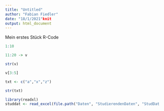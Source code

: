 ```yaml
---
title: "Untitled"
author: "Fabian Fiedler"
date: "18/1/2021"knit
output: html_document
---
```


Mein erstes Stück R-Code

```r
1:10
```

```r
11:20 -> v
```

```r
str(v)
```

```r
v[3:5]
```

```r
txt <- c("a","x","z")
```

```r
str(txt)
```

```r
library(readxl)
studdat <- read_excel(file.path("Daten", "StudierendenDaten", "StudDat.xlsx"))
```

